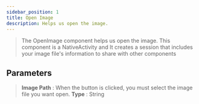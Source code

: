 ```yaml
---
sidebar_position: 1
title: Open Image
description: Helps us open the image.
---
```

> The OpenImage component helps us open the image. This component is a NativeActivity and It creates a session that includes your image file's information to share with other components

## Parameters

> **Image Path** : When the button is clicked, you must select the image file you want open. **Type** : String

